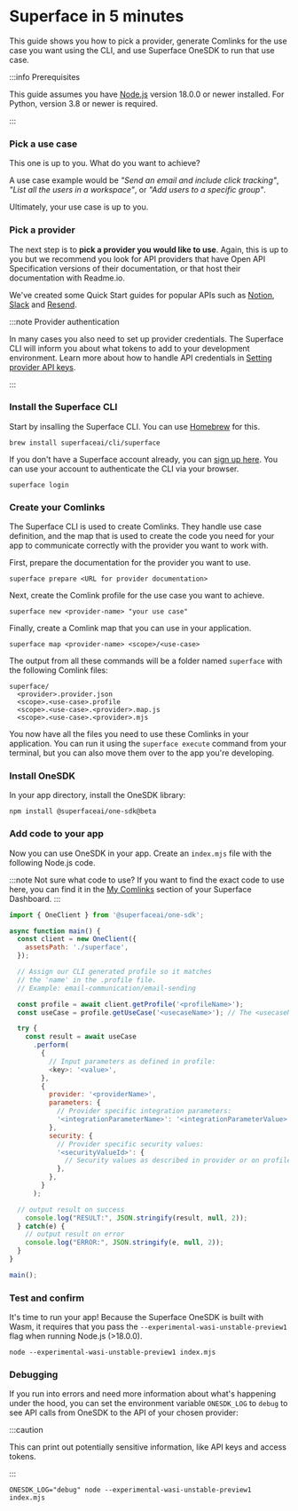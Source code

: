 # Superface in 5 minutes

This guide shows you how to pick a provider, generate Comlinks for the use case you want using the CLI, and use Superface OneSDK to run that use case.

:::info Prerequisites

This guide assumes you have [Node.js](https://nodejs.dev/) version 18.0.0 or newer installed. For Python, version 3.8 or newer is required.

:::

<div class="count-steps-h3">

### Pick a use case

This one is up to you. What do you want to achieve?

A use case example would be _"Send an email and include click tracking"_, _"List all the users in a workspace"_, or _"Add users to a specific group"_.

Ultimately, your use case is up to you.

### Pick a provider

The next step is to **pick a provider you would like to use**. Again, this is up to you but we recommend you look for API providers that have Open API Specification versions of their documentation, or that host their documentation with Readme.io.

We've created some Quick Start guides for popular APIs such as [Notion](../api-examples/notion.mdx), [Slack](../api-examples/slack.mdx) and [Resend](../api-examples/resend.mdx).

:::note Provider authentication

In many cases you also need to set up provider credentials. The Superface CLI will inform you about what tokens to add to your development environment. Learn more about how to handle API credentials in [Setting provider API keys](../guides/api-keys.md).

:::

### Install the Superface CLI

Start by insalling the Superface CLI. You can use [Homebrew](https://brew.sh/) for this.

```shell
brew install superfaceai/cli/superface
```

If you don't have a Superface account already, you can [sign up here](https://superface.ai/create-account). You can use your account to authenticate the CLI via your browser.

```shell
superface login
```

### Create your Comlinks

The Superface CLI is used to create Comlinks. They handle use case definition, and the map that is used to create the code you need for your app to communicate correctly with the provider you want to work with.

First, prepare the documentation for the provider you want to use.

```shell
superface prepare <URL for provider documentation>
```

Next, create the Comlink profile for the use case you want to achieve.

```shell
superface new <provider-name> "your use case"
```

Finally, create a Comlink map that you can use in your application.

```shell
superface map <provider-name> <scope>/<use-case>
```

The output from all these commands will be a folder named `superface` with the following Comlink files:

```shell
superface/
  <provider>.provider.json
  <scope>.<use-case>.profile
  <scope>.<use-case>.<provider>.map.js
  <scope>.<use-case>.<provider>.mjs
```

You now have all the files you need to use these Comlinks in your application. You can run it using the `superface execute` command from your terminal, but you can also move them over to the app you're developing.

### Install OneSDK

In your app directory, install the OneSDK library:

```shell
npm install @superfaceai/one-sdk@beta
```

### Add code to your app

Now you can use OneSDK in your app. Create an `index.mjs` file with the following Node.js code.

:::note Not sure what code to use?
If you want to find the exact code to use here, you can find it in the [My Comlinks](https://superface.ai/app) section of your Superface Dashboard.
:::

```js title="index.mjs"
import { OneClient } from '@superfaceai/one-sdk';

async function main() {
  const client = new OneClient({
    assetsPath: './superface',
  });

  // Assign our CLI generated profile so it matches
  // the 'name' in the .profile file.
  // Example: email-communication/email-sending

  const profile = await client.getProfile('<profileName>');
  const useCase = profile.getUseCase('<usecaseName>'); // The <usecaseName> is also found in the .profile file

  try {
    const result = await useCase
      .perform(
        {
          // Input parameters as defined in profile:
          <key>: '<value>',
        },
        {
          provider: '<providerName>',
          parameters: {
            // Provider specific integration parameters:
            '<integrationParameterName>': '<integrationParameterValue>',
          },
          security: {
            // Provider specific security values:
            '<securityValueId>': {
              // Security values as described in provider or on profile page
            },
          },
        }
      );

  // output result on success
    console.log("RESULT:", JSON.stringify(result, null, 2));
  } catch(e) {
    // output result on error
    console.log("ERROR:", JSON.stringify(e, null, 2));
  }
}

main();
```

### Test and confirm

It's time to run your app! Because the Superface OneSDK is built with Wasm, it requires that you pass the `--experimental-wasi-unstable-preview1` flag when running Node.js (>18.0.0).

```shell
node --experimental-wasi-unstable-preview1 index.mjs
```

### Debugging

If you run into errors and need more information about what's happening under the hood, you can set the environment variable `ONESDK_LOG` to `debug` to see API calls from OneSDK to the API of your chosen provider:

:::caution

This can print out potentially sensitive information, like API keys and access tokens.

:::

```shell
ONESDK_LOG="debug" node --experimental-wasi-unstable-preview1 index.mjs
```

</div>
